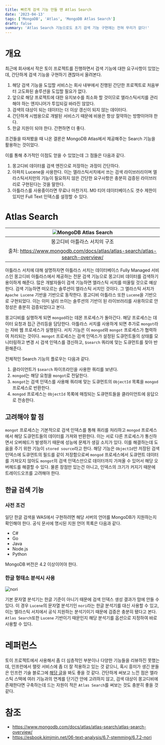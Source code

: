 ```yaml
---
title: 빠르게 검색 기능 만들 땐 Atlas Search
date: '2023-04-13'
tags: ['MongoDB', 'Atlas', 'MongoDB Atlas Search']
draft: false
summary: 'Atlas Search 기능으로도 초기 검색 기능 구현에는 전혀 무리가 없다!'
---
```


# 개요

최근에 회사에서 작은 토이 프로젝트를 진행하면서 검색 기능에 대한 요구사항이 있었는데, 간단하게 검색 기능을 구현하기 괜찮아서
올려본다.

1. 해당 검색 기능을 도입할 서비스는 회사 내부에서 진행된 간단한 프로젝트로 처음부터 고도화된 솔루션을 도입할 필요가 없다.
2. 앞으로 해당 프로젝트에 대한 유지보수를 최소화 할 것이므로 엘라스틱서치를 관리해야 하는 엔지니어가 투입되길 바라진 않았다.
3. 검색의 대상이 되는 데이터는 더 이상 갱신이 되지 않는 데이터다.
4. 간단하게 시범용으로 개발된 서비스기 때문에 비용은 항상 절약하는 방향이어야 한다.
5. 한글 지원이 되야 한다. 간편하면 더 좋다.

조건들을 따져봤을 때 나온 결론은 MongoDB Atlas에서 제공해주는 Search 기능을 활용하는 것이었다.

이를 통해 추가적인 이점도 얻을 수 있었는데 그 점들은 다음과 같다.

1. 몽고디비 데이터를 검색 엔진으로 저장하는 과정이 간단하다.
2. 아파치 Lucene을 사용한다. 이는 엘라스틱서치에서 쓰는 검색 라이브러리이며 엘라스틱서치만의 기능이 필요하지 않은 간단한 요구사항은 충분히 검증된
   라이브러리로 구현된다는 것을 말한다.
3. 아틀라스를 사용중이라면 무료나 마찬가지. M0 티어 데이터베이스도 갯수 제한이 있지만 Full Text 인덱스를 설정할 수 있다.

# Atlas Search

| ![MongoDB Atlas Search](https://www.mongodb.com/docs/atlas/images/fts-architecture.png) |
| :-------------------------------------------------------------------------------------: |
|                              몽고디비 아틀라스 서치의 구조                              |
|      출처: https://www.mongodb.com/docs/atlas/atlas-search/atlas-search-overview/       |

아틀라스 서치에 대해 설명하자면
아틀라스 서치는 데이터베이스 Fully Managed 서비스인 몽고디비 아틀라스에서 제공하는 전문 검색 기능으로
몽고디비 데이터를 검색하기 용이하게 해준다.
많은 개발자들이 검색 기능하면 엘라스틱 서치를 떠올릴 것으로 예상한다.
검색 기능하면 떠오르는 솔루션이 엘라스틱 서치인 것이다. 그 엘라스틱 서치가 `Apache Lucene` 기반을 기반으로 동작한다.
몽고디비 아틀라스 또한 `Lucene`을 기반으로 구현되었다. 이는 이미 널리 쓰이는 솔루션의 기반이 된 라이브러리를
사용하므로 안정성은 충분히 검증되었다고 본다.

몽고디비를 실행하게 되면 `mongod`라는 데몬 프로세스가 돌아간다. 해당 프로세스는 데이터 요청과 접근 관리등을 담당한다.
아틀라스 서치를 사용하게 되면 추가로 `mongot`라는 자바 웹 프로세스가 실행된다. 서치 기능은 이 `mongod`와 `mongot`
프로세스가 협력하여 처리되는 것이다. `mongot` 프로세스는 검색 인덱스가 설정된 도큐먼트들의 상태를 모니터링하고 변경 시 검색
인덱스를 갱신하고, `$search` 쿼리에 맞는 도큐먼트를 찾아 반환해준다.

전체적인 Search 기능의 플로우는 다음과 같다.

1. 클라이언트가 `$search` 파이프라인을 사용한 쿼리를 보낸다.
2. `mongod`는 해당 요청을 `mongot`로 전달한다.
3. `mongot`는 검색 인덱스를 사용해 쿼리에 맞는 도큐먼트의 `ObjectId` 목록을 `mongod` 프로세스로 반환한다.
4. `mongod` 프로세스는 `ObjectId` 목록에 매칭되는 도큐먼트들을 클라이언트에 응답으로 전송한다.

## 고려해야 할 점

`mongot` 프로세스는 기본적으로 검색 인덱스를 통해 쿼리를 처리하고 `mongod` 프로세스에서 해당 도큐먼트들의 데이터를
가져와 반환한다. 이는 서로 다른 프로세스가 통신하면서 오버헤드가 발생하기 때문에 성능에 문제가 생길 소지가 있다.
이를 해결하는데 도움을 주기 위한 기능이 `stored source`라고 한다. 해당 기능은 `ObjectId`만 저장된 검색 인덱스에 도큐먼트의 필드를 같이 저장함으로써
`mongod` 프로세스에서 도큐먼트 데이터를 가져오지 않아도 `mongot`의 검색 인덱스만으로 데이터까지 가져올 수 있어서
해당 오버헤드를 해결할 수 있다. 물론 장점만 있는건 아니고, 인덱스의 크기가 커지기 때문에 트레이드오프를 고려해야 한다.

## 한글 검색 기능

### 사전 조건

일단 한글 검색을 WAS에서 구현하려면 해당 서버의 언어를 MongoDB가 지원하는지 확인해야 한다.
공식 문서에 명시된 지원 언어 목록은 다음과 같다.

- C#
- Go
- Java
- Node.js
- Python

MongoDB 버전은 4.2 이상이어야 한다.

### 한글 형태소 분석시 사용

![nori](/static/images/nori.png)

기본 문자열 분석기는 한글 기준이 아니기 때문에 검색 인덱스 생성 결과가 맘에 안들 수 있다.
이 경우 `Lucene`의 문자열 분석기인 `nori`라는 한글 분석기를 대신 사용할 수 있고, 이는 엘라스틱 서치에서 공식 지원하는
분석기이기 때문에 검증은 충분히 됐다고 본다. `Atlas Search`또한 `Lucene` 기반이기 때문인지 해당 분석기를 옵션으로 지정하여 바로 사용할 수 있다.

# 레퍼런스

토이 프로젝트에서 사용해서 좀 더 심층적인 부분이나 다양한 기능들을 리뷰하진 못했는데, 인프런에서 랠릿 서비스에 좀 더 잘 적용하고 있는 것 같으니,
혹시 흥미가 생긴 분들은 인프런 기술 블로그에 [해당 글](https://tech.inflab.com/202211-mongodb-atlas-search/)을
봐도 좋을 것 같다. 간단하게 써보고 느낀 점은 엘라스틱 스택에 여러 기능과의 연계를 단기간 안에 고려하지 않고,
검색 대상이 몽고디비에 존재한다면 구축하는데 드는 자원이 적은 `Atlas Search`를 써보는 것도 충분히 좋을 것 같다.

# 참조

- https://www.mongodb.com/docs/atlas/atlas-search/atlas-search-overview/
- https://esbook.kimjmin.net/06-text-analysis/6.7-stemming/6.7.2-nori
